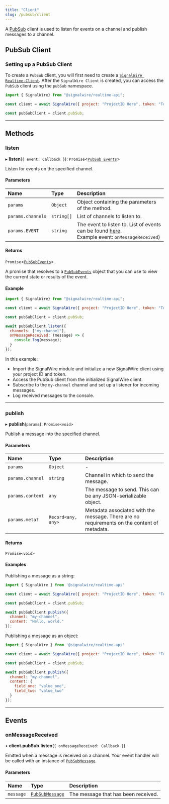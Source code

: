```yaml
---
title: "Client"
slug: /pubsub/client
---
```


A [PubSub](index.mdx) client is used to listen for events on a channel and publish messages to a channel.

## **PubSub Client**
### Setting up a PubSub Client

To create a `PubSub` client, you will first need to create a [`SignalWire Realtime-Client`](../realtime-client/index.mdx).
After the `SignalWire Client` is created, you can access the `PubSub` client using the `pubSub` namespace.

```js
import { SignalWire} from "@signalwire/realtime-api";

const client = await SignalWire({ project: "ProjectID Here", token: "Token Here" })

const pubSubClient = client.pubSub;
```

---

## **Methods**


### listen

▸ **listen**(`{ event: Callback }`): `Promise`\<[`PubSub Events`](#events)>

Listen for events on the specified channel.

#### Parameters

| Name              | Type       | Description                                                                                                   |
| :---------------- | :--------- | :------------------------------------------------------------------------------------------------------------ |
| `params`          | `Object`   | Object containing the parameters of the method.                                                               |
| `params.channels` | `string[]` | List of channels to listen to.                                                                                |
| `params.EVENT`    | `string`   | The event to listen to. List of events can be found [here](#events).<br />Example event: `onMessageReceived`) |


#### Returns

`Promise`\<[`PubSubEvents`](#events)>

A promise that resolves to a [`PubSubEvents`](#events) object
that you can use to view the current state or results of the event.

#### Example

```js
import { SignalWire} from "@signalwire/realtime-api";

const client = await SignalWire({ project: "ProjectID Here", token: "Token Here" })

const pubSubClient = client.pubSub;

await pubSubClient.listen({
  channels: ["my-channel"],
  onMessageReceived: (message) => {
    console.log(message);
  }
});
```

In this example:
 - Import the SignalWire module and initialize a new SignalWire client using your project ID and token.
 - Access the PubSub client from the initialized SignalWire client. 
 - Subscribe to the `my-channel` channel and set up a listener for incoming messages.
 - Log received messages to the console.

---

### publish

▸ **publish**(`params`): `Promise<void>`

Publish a message into the specified channel.

#### Parameters

| Name             | Type               | Description                                                                                 |
|:-----------------|:-------------------|:--------------------------------------------------------------------------------------------|
| `params`         | `Object`           | -                                                                                           |
| `params.channel` | `string`           | Channel in which to send the message.                                                       |
| `params.content` | `any`              | The message to send. This can be any JSON-serializable object.                              |
| `params.meta?`   | `Record<any, any>` | Metadata associated with the message. There are no requirements on the content of metadata. |

#### Returns

`Promise<void>`

#### Examples

Publishing a message as a string:

```js
import { SignalWire } from '@signalwire/realtime-api'

const client = await SignalWire({ project: "ProjectID Here", token: "Token Here" })

const pubSubClient = client.pubSub;

await pubSubClient.publish({
  channel: "my-channel",
  content: "Hello, world."
});
```

Publishing a message as an object:

```js
import { SignalWire } from '@signalwire/realtime-api'

const client = await SignalWire({ project: "ProjectID Here", token: "Token Here" })

const pubSubClient = client.pubSub;

await pubSubClient.publish({
  channel: "my-channel",
  content: {
    field_one: "value_one",
    field_two: "value_two"
  }
});
```

---


## **Events**

### onMessageReceived

• **client.pubSub.listen**(`{ onMessageReceived: Callback }`)

Emitted when a message is received on a channel. Your event handler will be called with an instance of [`PubSubMessage`](./pubsub-pubsubmessage.md).


#### Parameters

| Name      | Type                                         | Description                         |
|:----------|:---------------------------------------------|:------------------------------------|
| `message` | [`PubSubMessage`](./pubsub-pubsubmessage.md) | The message that has been received. |
